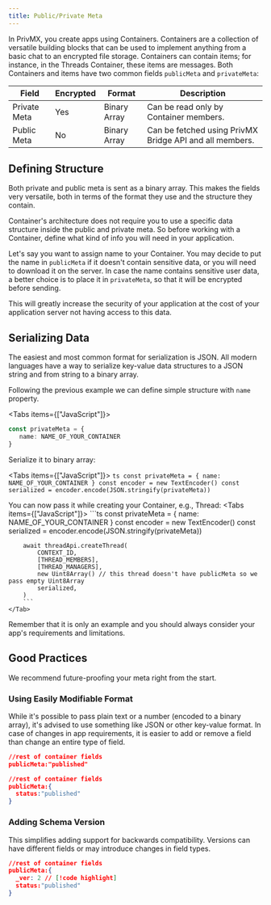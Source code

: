 ```yaml
---
title: Public/Private Meta
---
```


In PrivMX, you create apps using Containers. Containers are a collection of versatile building blocks that can be used to implement
anything from a basic chat to an encrypted file storage.
Containers can contain items; for instance, in the Threads Container, these items are messages.
Both Containers and items have two common fields `publicMeta` and `privateMeta`:

| **Field**    | **Encrypted** | **Format**   | **Description**                                         |
|--------------|---------------|--------------|---------------------------------------------------------|
| Private Meta | Yes           | Binary Array | Can be read only by Container members.                     |
| Public Meta  | No            | Binary Array | Can be fetched using PrivMX Bridge API and all members. |


## Defining Structure
Both private and public meta is sent as a binary array.
This makes the fields very versatile, both in terms of the format they use and the structure they contain.

Container's architecture does not require you to use a specific data structure inside the public and private meta.
So before working with a Container, define what kind of info you will need in your application.

Let's say you want to assign name to your Container.
You may decide to put the name in `publicMeta` if it doesn't contain sensitive data,
or you will need to download it on the server.
In case the name contains sensitive user data, a better choice is to place it in `privateMeta`,
so that it will be encrypted before sending.

This will greatly increase the security of your application at the cost
of your application server not having access to this data.

## Serializing Data
The easiest and most common format for serialization is JSON.
All modern languages have a way to serialize key-value data structures to a JSON string and from string to a binary array.

Following the previous example we can define simple structure with `name` property.

<Tabs items={["JavaScript"]}>
<Tab>

```ts
const privateMeta = {
   name: NAME_OF_YOUR_CONTAINER
}
```
</Tab>
</Tabs>

Serialize it to binary array:

<Tabs items={["JavaScript"]}>
    <Tab>
        ```ts
        const privateMeta = {
            name: NAME_OF_YOUR_CONTAINER
        }
        const encoder = new TextEncoder()
        const serialized = encoder.encode(JSON.stringify(privateMeta))
        ```
    </Tab>
</Tabs>

You can now pass it while creating your Container, e.g., Thread:
<Tabs items={["JavaScript"]}>
    <Tab>
        ```ts
        const privateMeta = {
            name: NAME_OF_YOUR_CONTAINER
        }
        const encoder = new TextEncoder()
        const serialized = encoder.encode(JSON.stringify(privateMeta))

        await threadApi.createThread(
            CONTEXT_ID,
            [THREAD_MEMBERS],
            [THREAD_MANAGERS],
            new Uint8Array() // this thread doesn't have publicMeta so we pass empty Uint8Array
            serialized,
        )
        ```
    </Tab>
</Tabs>


Remember that it is only an example and you should always consider your app's requirements and limitations.

## Good Practices

We recommend future-proofing your meta right from the start.

### Using Easily Modifiable Format
While it's possible to pass plain text or a number (encoded to a binary array), it's advised to use
something like JSON or other key-value format.
In case of changes in app requirements, it is easier to add or remove a field than change an entire type
of field.

```json title="Bad practice"
//rest of container fields
publicMeta:"published"
```

```json title="Good practice"
//rest of container fields
publicMeta:{
  status:"published"
}
```

### Adding Schema Version
This simplifies adding support for backwards compatibility. Versions can have different fields or may introduce
changes in field types.

```json title="Good practice"
//rest of container fields
publicMeta:{
  _ver: 2 // [!code highlight]
  status:"published"
}
```


